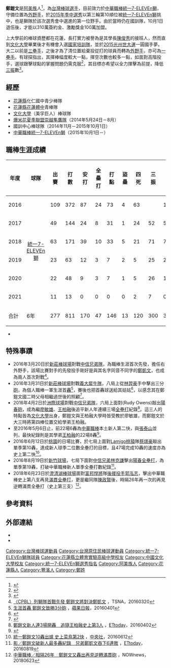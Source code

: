 {{Infobox CPBL player|
|name=鄭鎧文|
|image=|
|width=300|
|position=外野手|
|team=統一7-ELEVEn獅|
|number=28|
|bats=右|
|throws=右|
|birthdate={{birth_date_and_age|1991|12|18|mf=y}}|
|birthplace={{TWN}}[[花蓮縣|花蓮縣]][[豐濱鄉|豐濱鄉]]|
|debutdate=3月20日
|debutyear=2016年
|debutteam=統一7-ELEVEn獅
|statyear=2021年球季
|stat1label=打擊率
|stat1value=0.211
|stat2label=全壘打
|stat2value=47
|stat3label=打點
|stat3value=146
|stat4label=盜壘
|stat4value=13
|teams=<nowiki></nowiki> 
*[[統一7-ELEVEn獅|統一7-ELEVEn獅]]（2016年－）
|awards=<nowiki></nowiki>
*1次[[中華職棒總冠軍賽|總冠軍]]：2020
}}
{{世大運獎牌記錄
|項目=棒球
|a1=2015
|b1=1
|c1=
}}

'''鄭鎧文'''{{BD|1991年|12月18日||}}是[[阿美族|阿美族]]人<ref>{{Cite web |url=https://www.youtube.com/watch?v=LzIujuooLGk |title=鄭鎧文為中華民國台灣原住民族棒球運動協會（原棒協）自我介紹影片 |access-date=2016-06-25 |archive-date=2017-03-11 |archive-url=https://web.archive.org/web/20170311001459/https://www.youtube.com/watch?v=LzIujuooLGk |dead-url=no }}</ref>，為[[台灣|台灣]][[棒球|棒球]][[运动员|選手]]，目前效力於[[中華職棒|中華職棒]][[統一7-ELEVEn獅|統一7-ELEVEn獅]]，守備位置為[[外野手|外野手]]，於[[中華職棒歷年選秀會|2015年季中選秀]]以第三輪第10順位被[[統一7-ELEVEn獅|統一7-ELEVEn獅]]挑中，也是獅隊於該次選秀會中選進的第一位野手。由於當時仍在國訓隊，10月1日退伍後，才能以310萬簽約金、激勵獎金100萬加盟。

上大學前的棒球資歷都在花蓮，長打實力被譽為是其學長[[陳俊秀|陳俊秀]]的接班人，然而直到[[文化大學|文化大學]]畢業後才有機會入選[[中華成棒隊|國家培訓隊]]，並於[[2015年夏季世界大學運動會|2015光州世大運]]一圓國手夢。大二以前是[[三壘手|三壘手]]，之後才為了清位置給棄投從打的球員而轉為[[外野手|外野手]]，亦可為[[一壘手|一壘手]]。有球探指出，其揮棒幅度較大一點，揮空次數也較多一點，如面對高階投手，選球跟擊球點的掌握問題仍需克服<ref>{{Cite web |url=http://sports.ltn.com.tw/news/breakingnews/1361710 |title=中職選秀》花蓮小子鄭鎧文 陳俊秀接班人？ |access-date=2016-05-08 |archive-date=2020-09-24 |archive-url=https://web.archive.org/web/20200924072946/https://sports.ltn.com.tw/news/breakingnews/1361710 |dead-url=no }}</ref>，其目標亦希望以全力揮擊為前提，降低[[三振|三振]]數<ref>{{Cite web |url=http://www.nownews.com/n/2016/04/26/2076685 |title=中華職棒／鄭鎧文拉傷無礙　全力揮擊力拚降低三振數 |access-date=2016-05-08 |archive-date=2017-03-05 |archive-url=https://web.archive.org/web/20170305061811/http://www.nownews.com/n/2016/04/26/2076685 |dead-url=no }}</ref>。

==經歷==
*[[花蓮縣|花蓮縣]]化仁國中青少棒隊
*[[花蓮縣立體育實驗高級中學|花蓮縣花蓮體中]]青棒隊
*[[文化大學|文化大學]]（美孚巨人）棒球隊
*[[爆米花夏季聯盟|爆米花夏季聯盟]][[崇越隼鷹隊|崇越隼鷹隊]]（2014年5月24日－8月）
*國訓中心棒球隊（2014年11月－2015年10月1日）
*[[中華職棒|中華職棒]][[統一7-ELEVEn獅|統一7-ELEVEn獅]]（2015年10月1日－） 

==職棒生涯成績==
{| class="wikitable" width="1000px"
|- align="center" 
!年度!!球隊!!出賽!!打數!!安打!!全壘打!!打點!!盜壘!!四死!!三振!!壘打數!!雙殺打!!打擊率!!上壘率!!長打率!!OPS
|- align=center
|2016
|rowspan="6" style="text-align: center;"|[[統一7-ELEVEn獅|統一7-ELEVEn獅]]||109||372||87||24||73||4||63||{{Color|red|'''119'''}}||181||7||0.234||0.340||0.487||0.827
|- align=center
|2017||49||144||24||8||31||1||24||52||54||0||0.167||0.282||0.375||0.657
|- align="center"
|2018||63||171||39||10||33||5||21||71||75||4||0.228||0.313||0.439||0.752
|- align="center"
|2019||23||63||12||3||7||2||5||25||25||0||0.190||0.250||0.397||0.647
|- align="center"
|2020||22||48||9||3||7||1||5||26||18||0||0.188||0.264||0.375||0.639
|- align="center"
|2021||11||13||0||0||0||0||2||7||0||0||0.000||0.133||0.000||0.133
|- style="color:black; background-color:#F75000;color:#FFFFFF" align="center"
|合計||6年||277||811||170||47||146||13||120||300||349||11||0.211||0.310||0.435||0.745
|}
*{{Color|red|紅字為中華職棒單季新紀錄}}

==特殊事蹟==
*2016年3月20日於[[新莊體育場棒球場|新莊棒球場]]對戰[[中信兄弟隊|中信兄弟隊]]，為職棒生涯首次先發，擔任右外野手，該場比賽對手的先發投手剛好是與其名字同音不同字的[[鄭凱文_(棒球運動員)|鄭凱文]]，也成為兩人首次對戰<ref>[http://www.tsna.com.tw/index.php?q=node/69229 〈CPBL〉列獅隊首戰先發 鄭鎧文將對決鄭凱文] {{Wayback|url=http://www.tsna.com.tw/index.php?q=node%2F69229 |date=20190604103421 }}，TSNA，20160320</ref>。
*2016年3月31日於[[新莊體育場棒球場|新莊棒球場]]對戰[[義大犀牛隊|義大犀牛隊]]，八局上從[[林羿豪|林羿豪]]手中擊出三分[[全壘打|砲]]，為個人職棒一軍生涯首[[全壘打|轟]]<ref>[http://www.appledaily.com.tw/appledaily/article/sports/20160401/37139851/ 生涯首轟 鄭鎧文致勝3分砲] {{Wayback|url=http://www.appledaily.com.tw/appledaily/article/sports/20160401/37139851/ |date=20170305005026 }}，[[蘋果日報|蘋果日報]]，20160401</ref>，賽後也把首轟球送給其姑姑<ref>{{Cite web |url=http://www.chinatimes.com/newspapers/20160401000665-260111 |title=鄭鎧文首轟致勝 球獻給姑姑 |access-date=2016-05-08 |archive-date=2019-06-12 |archive-url=https://web.archive.org/web/20190612041943/https://www.chinatimes.com/newspapers/20160401000665-260111 |dead-url=no }}</ref>，以感念其在鄭鎧文國二時父母相繼過世後的照顧<ref>{{Cite web |url=http://sports.ettoday.net/news/687484 |title=國中變故失依靠姑姑是最親的親人　鄭鎧文不敢說出口 |access-date=2016-05-08 |archive-date=2019-06-09 |archive-url=https://web.archive.org/web/20190609205705/https://sports.ettoday.net/news/687484 |dead-url=no }}</ref>。
*2016年4月2日於[[臺中市洲際棒球場|洲際球場]]對戰[[中信兄弟隊|中信兄弟隊]]，六局上面對{{link-en|魯迪·歐文斯|Rudy_Owens|歐文}}(Rudy Owens)敲出[[陽春全壘打|陽春砲]]，成為繼[[廖敏雄|廖敏雄]]、[[王柏融|王柏融]]後追平新人年連續三場[[全壘打|全壘打]]紀錄<ref>[http://sports.ettoday.net/news/674147 鄭鎧文新人連3場開轟　追隨王柏融史上第3人] {{Wayback|url=http://sports.ettoday.net/news/674147 |date=20190629131928 }}，[[ETtoday|ETtoday]]，20160402</ref>。這三人的特點皆為[[文化大學|文化大學]]出身，鄭鎧文與王柏融大學時皆受教於廖敏雄，而鄭鎧文於大三時將第四棒位置交給學弟王柏融。
*至2016年5月6日止，前22場6轟為[[中華職棒|中華職棒]]本土新人第二快，與[[張泰山|張泰山]]並列，最快紀錄則是其學弟[[王柏融|王柏融]]的22場8轟<ref>{{Cite web |url=http://sports.ltn.com.tw/news/paper/987048 |title=新人前22場6轟 鄭鎧文只輸大王 |access-date=2016-05-08 |archive-date=2019-06-17 |archive-url=https://web.archive.org/web/20190617064606/https://sports.ltn.com.tw/news/paper/987048 |dead-url=no }}</ref>。
*2016年6月12日於[[桃園國際棒球場|桃園]]的日場比賽，於七局上面對[[Lamigo桃猿|Lamigo桃猿]]隊[[蔡璟豪|蔡璟豪]]敲出單季第10轟，達成新人球季二位數全壘打的目標，且47場完成10轟的速度亦為史上第二快<ref>[http://www.cna.com.tw/news/aspt/201606120231-1.aspx 統一鄭鎧文10轟出爐 史上菜鳥第2快] {{Wayback|url=http://www.cna.com.tw/news/aspt/201606120231-1.aspx |date=20170308170528 }}，[[中央通訊社|中央社]]，20160612</ref>。
*2016年8月19日於[[新竹市立中正棒球場|新竹球場]]，七局下面對[[中信兄弟|中信兄弟]][[林克謙|林克謙]]擊出[[陽春全壘打|陽春全壘打]]，為單季第19轟，打破中華職棒新人單季全壘打數紀錄<ref>[http://sports.ettoday.net/news/759178 影／鄭鎧文破新人最多轟紀錄　兄弟鄭凱文吞下6連敗] {{Wayback|url=http://sports.ettoday.net/news/759178 |date=20190624002944 }}，[[ETtoday|ETtoday]]，20160819</ref>。
*2018年6月23日於[[澄清湖棒球場|澄清湖棒球場]]面對[[富邦悍將|富邦悍將]]隊[[後援投手|後援投手]][[郭泓志|郭泓志]]，擊出中華職棒史上第八支再見[[滿壘全壘打|滿貫全壘打]]，更是繼同隊[[陳政賢|陳政賢]]後，時隔26年再一次的再見逆轉滿貫全壘打（史上第三支）<ref>[http://www.nownews.com/news/20180623/2776889 中華職棒／相隔26年　鄭鎧文又轟出再見逆轉滿貫砲] {{Wayback|url=http://www.nownews.com/news/20180623/2776889 |date=20180703222740 }}，NOWnews，20180623</ref>。

== 參考資料 ==
{{Reflist}}

==外部連結==
*{{中華職棒球員資料|id=H353|name=鄭鎧文}}
*{{台灣棒球維基館}}
{{統一7-ELEVEn獅隊球員名單}}
{{DEFAULTSORT:Cheng Kai Wen}}
[[Category:台灣棒球運動員|Category:台灣棒球運動員]]
[[Category:台灣原住民棒球運動員|Category:台灣原住民棒球運動員]]
[[Category:統一7-ELEVEn獅隊球員|Category:統一7-ELEVEn獅隊球員]]
[[Category:花蓮縣立體育實驗高級中學校友|Category:花蓮縣立體育實驗高級中學校友]]
[[Category:中國文化大學校友|Category:中國文化大學校友]]
[[Category:統一7-ELEVEn獅選秀指名|Category:統一7-ELEVEn獅選秀指名]]
[[Category:阿美族人|Category:阿美族人]]
[[Category:花蓮縣人|Category:花蓮縣人]]
[[Category:豐濱人|Category:豐濱人]]
[[Category:鄭姓|Category:鄭姓]]